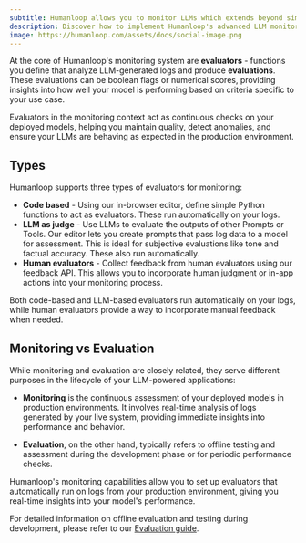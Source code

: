 ```yaml
---
subtitle: Humanloop allows you to monitor LLMs which extends beyond simple logging but also allows you to track and police the high-level behavior of your LLMs
description: Discover how to implement Humanloop's advanced LLM monitoring system for real-time performance tracking, evaluation, and optimization of your AI models in production environments.
image: https://humanloop.com/assets/docs/social-image.png
---
```


At the core of Humanloop's monitoring system are **evaluators** - functions you define that analyze LLM-generated logs and produce **evaluations**. These evaluations can be boolean flags or numerical scores, providing insights into how well your model is performing based on criteria specific to your use case.

Evaluators in the monitoring context act as continuous checks on your deployed models, helping you maintain quality, detect anomalies, and ensure your LLMs are behaving as expected in the production environment.

## Types

Humanloop supports three types of evaluators for monitoring:

- **Code based** - Using our in-browser editor, define simple Python functions to act as evaluators. These run automatically on your logs.
- **LLM as judge** - Use LLMs to evaluate the outputs of other Prompts or Tools. Our editor lets you create prompts that pass log data to a model for assessment. This is ideal for subjective evaluations like tone and factual accuracy. These also run automatically.
- **Human evaluators** - Collect feedback from human evaluators using our feedback API. This allows you to incorporate human judgment or in-app actions into your monitoring process.

Both code-based and LLM-based evaluators run automatically on your logs, while human evaluators provide a way to incorporate manual feedback when needed.

## Monitoring vs Evaluation

While monitoring and evaluation are closely related, they serve different purposes in the lifecycle of your LLM-powered applications:

- **Monitoring** is the continuous assessment of your deployed models in production environments. It involves real-time analysis of logs generated by your live system, providing immediate insights into performance and behavior.

- **Evaluation**, on the other hand, typically refers to offline testing and assessment during the development phase or for periodic performance checks.

Humanloop's monitoring capabilities allow you to set up evaluators that automatically run on logs from your production environment, giving you real-time insights into your model's performance.

For detailed information on offline evaluation and testing during development, please refer to our [Evaluation guide](/docs/v5/evaluation/overview).
